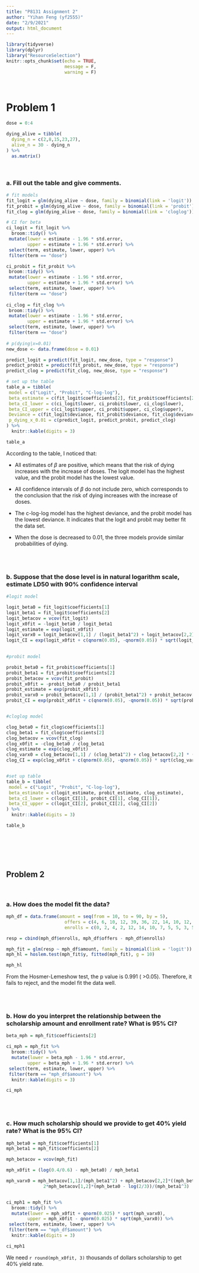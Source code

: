 ```yaml
---
title: "P8131 Assignment 2"
author: "Yihan Feng (yf2555)"
date: "2/9/2021"
output: html_document
---
```



```r
library(tidyverse)
library(dplyr)
library("ResourceSelection")
knitr::opts_chunk$set(echo = TRUE, 
                      message = F, 
                      warning = F)
```

<br>

# Problem 1

```r
dose = 0:4

dying_alive = tibble(
  dying_n = c(2,8,15,23,27),
  alive_n = 30 - dying_n
) %>%
  as.matrix()
```

<br>

### a. Fill out the table and give comments. 

```r
# fit models
fit_logit = glm(dying_alive ~ dose, family = binomial(link = 'logit'))
fit_probit = glm(dying_alive ~ dose, family = binomial(link = 'probit'))
fit_clog = glm(dying_alive ~ dose, family = binomial(link = 'cloglog'))

# CI for beta
ci_logit = fit_logit %>%
  broom::tidy() %>%
 mutate(lower = estimate - 1.96 * std.error,
        upper = estimate + 1.96 * std.error) %>%
 select(term, estimate, lower, upper) %>%
 filter(term == "dose")

ci_probit = fit_probit %>%
 broom::tidy() %>%
 mutate(lower = estimate - 1.96 * std.error,
        upper = estimate + 1.96 * std.error) %>%
 select(term, estimate, lower, upper) %>%
 filter(term == "dose")
 
ci_clog = fit_clog %>%
 broom::tidy() %>%
 mutate(lower = estimate - 1.96 * std.error,
        upper = estimate + 1.96 * std.error) %>%
 select(term, estimate, lower, upper) %>%
 filter(term == "dose")
 
# p(dying|x=0.01)
new_dose <- data.frame(dose = 0.01)

predict_logit = predict(fit_logit, new_dose, type = "response")
predict_probit = predict(fit_probit, new_dose, type = "response")
predict_clog = predict(fit_clog, new_dose, type = "response")

# set up the table
table_a = tibble(
 model = c("Logit", "Probit", "C-log-log"),
 beta_estimate = c(fit_logit$coefficients[2], fit_probit$coefficients[2], fit_clog$coefficients[2]),
 beta_cI_lower = c(ci_logit$lower, ci_probit$lower, ci_clog$lower),
 beta_CI_upper = c(ci_logit$upper, ci_probit$upper, ci_clog$upper),
 Deviance = c(fit_logit$deviance, fit_probit$deviance, fit_clog$deviance),
 p_dying_x_0.01 = c(predict_logit, predict_probit, predict_clog)
) %>%
  knitr::kable(digits = 3)

table_a
```


According to the table, I noticed that: 

* All estimates of $\beta$ are positive, which means that the risk of dying increases with the increase of doses. The logit model has the highest value, and the probit model has the lowest value. 

* All confidence intervals of $\beta$ do not include zero, which corresponds to the conclusion that the risk of dying increases with the increase of doses. 

* The c-log-log model has the highest deviance, and the probit model has the lowest deviance. It indicates that the logit and probit may better fit the data set. 

* When the dose is decreased to 0.01, the three models provide similar probabilities of dying. 


<br>
<br>

### b. Suppose that the dose level is in natural logarithm scale, estimate LD50 with 90% confidence interval

```r
#logit model

logit_beta0 = fit_logit$coefficients[1]
logit_beta1 = fit_logit$coefficients[2]
logit_betacov = vcov(fit_logit)
logit_x0fit = -logit_beta0 / logit_beta1
logit_estimate = exp(logit_x0fit)
logit_varx0 = logit_betacov[1,1] / (logit_beta1^2) + logit_betacov[2,2] * (logit_beta0^2) / (logit_beta1^4) - 2 * logit_betacov[1,2] * logit_beta0/(logit_beta1^3)
logit_CI = exp(logit_x0fit + c(qnorm(0.05), -qnorm(0.05)) * sqrt(logit_varx0))
 

#probit model

probit_beta0 = fit_probit$coefficients[1]
probit_beta1 = fit_probit$coefficients[2]
probit_betacov = vcov(fit_probit)
probit_x0fit = -probit_beta0 / probit_beta1
probit_estimate = exp(probit_x0fit) 
probit_varx0 = probit_betacov[1,1] / (probit_beta1^2) + probit_betacov[2,2] * (probit_beta0^2) / (probit_beta1^4) - 2 * probit_betacov[1,2] * probit_beta0 / (probit_beta1^3)
probit_CI = exp(probit_x0fit + c(qnorm(0.05), -qnorm(0.05)) * sqrt(probit_varx0))


#cloglog model

clog_beta0 = fit_clog$coefficients[1]
clog_beta1 = fit_clog$coefficients[2]
clog_betacov = vcov(fit_clog)
clog_x0fit = -clog_beta0 / clog_beta1
clog_estimate = exp(clog_x0fit) 
clog_varx0 = clog_betacov[1,1] / (clog_beta1^2) + clog_betacov[2,2] * (clog_beta0^2) / (clog_beta1^4) - 2 * clog_betacov[1,2] * clog_beta0 / (clog_beta1^3)
clog_CI = exp(clog_x0fit + c(qnorm(0.05), -qnorm(0.05)) * sqrt(clog_varx0))


#set up table
table_b = tibble(
 model = c("Logit", "Probit", "C-log-log"),
 beta_estimate = c(logit_estimate, probit_estimate, clog_estimate),
 beta_cI_lower = c(logit_CI[1], probit_CI[1], clog_CI[1]),
 beta_CI_upper = c(logit_CI[2], probit_CI[2], clog_CI[2])
) %>%
  knitr::kable(digits = 3)

table_b
```


<br>
<br>
<br>
<br>

## Problem 2

<br>

### a. How does the model fit the data? 

```r
mph_df = data.frame(amount = seq(from = 10, to = 90, by = 5), 
                      offers = c(4, 6, 10, 12, 39, 36, 22, 14, 10, 12, 8, 9, 3, 1, 5, 2, 1), 
                      enrolls = c(0, 2, 4, 2, 12, 14, 10, 7, 5, 5, 3, 5, 2, 0, 4, 2, 1))

resp = cbind(mph_df$enrolls, mph_df$offers - mph_df$enrolls)

mph_fit = glm(resp ~ mph_df$amount, family = binomial(link = 'logit'))
mph_hl = hoslem.test(mph_fit$y, fitted(mph_fit), g = 10)

mph_hl
```

From the Hosmer-Lemeshow test, the p value is 0.991 ( >0.05). Therefore, it fails to reject, and the model fit the data well. 

<br>
<br>

### b. How do you interpret the relationship between the scholarship amount and enrollment rate? What is 95% CI? 

```r
beta_mph = mph_fit$coefficients[2]

ci_mph = mph_fit %>%
  broom::tidy() %>%
  mutate(lower = beta_mph - 1.96 * std.error,
        upper = beta_mph + 1.96 * std.error) %>%
 select(term, estimate, lower, upper) %>%
 filter(term == "mph_df$amount") %>%
  knitr::kable(digits = 3)

ci_mph
```

<br>
<br>

### c. How much scholarship should we provide to get 40% yield rate? What is the 95% CI? 

```r
mph_beta0 = mph_fit$coefficients[1]
mph_beta1 = mph_fit$coefficients[2]

mph_betacov = vcov(mph_fit) 

mph_x0fit = (log(0.4/0.6) - mph_beta0) / mph_beta1

mph_varx0 = mph_betacov[1,1]/(mph_beta1^2) + mph_betacov[2,2]*((mph_beta0 - log(2/3))^2)/(mph_beta1^4) -
              2*mph_betacov[1,2]*(mph_beta0 - log(2/3))/(mph_beta1^3)


ci_mph1 = mph_fit %>%
  broom::tidy() %>%
  mutate(lower = mph_x0fit + qnorm(0.025) * sqrt(mph_varx0),
        upper = mph_x0fit - qnorm(0.025) * sqrt(mph_varx0)) %>%
 select(term, estimate, lower, upper) %>%
 filter(term == "mph_df$amount") %>%
  knitr::kable(digits = 3)

ci_mph1
```

We need `r round(mph_x0fit, 3)` thousands of dollars scholarship to get 40% yield rate. 


